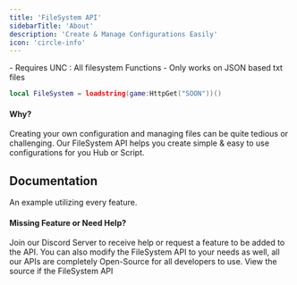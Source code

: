 ```yaml
---
title: 'FileSystem API'
sidebarTitle: 'About'
description: 'Create & Manage Configurations Easily'
icon: 'circle-info'
---
```


<Warning>
- Requires UNC : All filesystem Functions
- Only works on JSON based txt files
</Warning>

```lua
local FileSystem = loadstring(game:HttpGet("SOON"))()
```

#### Why?
Creating your own configuration and managing files can be quite tedious or challenging. Our FileSystem API helps you create simple & easy to use configurations for you Hub or Script.

## Documentation
<CardGroup cols={9}>
  <Card href="example" icon="code" title="Example">An example utilizing every feature.</Card>
  <Card href="propFolder" title="propFolder"></Card>
  <Card href="default" title="default"></Card>
  <Card href="propConfig" title="propConfig"></Card>
  <Card href="reconcile" title="reconcile"></Card>
  <Card href="prop" title="prop"></Card>
  <Card href="set" title="set"></Card>
  <Card href="get" title="get"></Card>
  <Card href="delete" title="delete"></Card>
</CardGroup>

#### Missing Feature or Need Help?
Join our Discord Server to receive help or request a feature to be added to the API. You can also modify the FileSystem API to your needs as well, all our APIs are completely Open-Source for all developers to use.
<Card title="Source" icon="up-right-from-square" iconType="solid" href="source">View the source if the FileSystem API</Card>